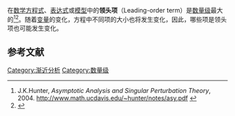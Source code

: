 在[[数学|数学]][[方程|方程式]]、[[表示式|表达式]]或[[数学模型|模型]]中的'''领头项'''（Leading-order term）是[[数量级|数量级]]最大的{{link-en|項 (邏輯)|Term (logic)|項}}<ref name="Hunter">J.K.Hunter, ''Asymptotic Analysis and Singular Perturbation Theory'', 2004. http://www.math.ucdavis.edu/~hunter/notes/asy.pdf {{Wayback|url=http://www.math.ucdavis.edu/~hunter/notes/asy.pdf |date=20210507135228 }}</ref><ref>{{Cite web |url=http://www.cs.nyu.edu/courses/fall06/G22.2112-001/localAnalysis.pdf |title=NYU course notes |access-date=2021-04-05 |archive-date=2015-11-11 |archive-url=https://web.archive.org/web/20151111155731/http://www.cs.nyu.edu/courses/fall06/G22.2112-001/localAnalysis.pdf |dead-url=no }}</ref>。随着[[变量|变量]]的变化，方程中不同项的大小也将发生变化，因此，哪些项是领头项也可能发生变化。

==参考文献==
{{reflist}}

[[Category:渐近分析|Category:渐近分析]]
[[Category:数量级|Category:数量级]]